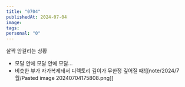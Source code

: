 ```yaml
---
title: "0704"
publishedAt: 2024-07-04
image: 
tags: 
personal: "0"
---
```

살짝 암걸리는 상황
- 모달 안에 모달 안에 모달...
- 비슷한 뷰가 자가복제돼서 디렉토리 깊이가 무한정 깊어질 때![[note/2024/7월/Pasted image 20240704175808.png]]